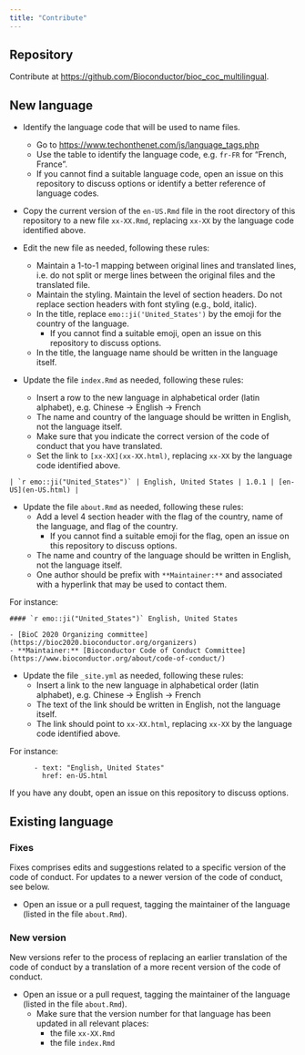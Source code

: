 ```yaml
---
title: "Contribute"
---
```


## Repository

Contribute at <https://github.com/Bioconductor/bioc_coc_multilingual>.

## New language

- Identify the language code that will be used to name files.
  + Go to <https://www.techonthenet.com/js/language_tags.php>
  + Use the table to identify the language code, e.g. `fr-FR` for "French, France".
  + If you cannot find a suitable language code, open an issue on this repository to discuss options or identify a better reference of language codes.

- Copy the current version of the `en-US.Rmd` file in the root directory of this repository to a new file `xx-XX.Rmd`, replacing `xx-XX` by the language code identified above.

- Edit the new file as needed, following these rules:
  + Maintain a 1-to-1 mapping between original lines and translated lines, i.e. do not split or merge lines between the original files and the translated file.
  + Maintain the styling. Maintain the level of section headers. Do not replace section headers with font styling (e.g., bold, italic).
  + In the title, replace `emo::ji('United_States')` by the emoji for the country of the language.
    * If you cannot find a suitable emoji, open an issue on this repository to discuss options.
  + In the title, the language name should be written in the language itself.

- Update the file `index.Rmd` as needed, following these rules:
  + Insert a row to the new language in alphabetical order (latin alphabet), e.g. Chinese -> English -> French
  + The name and country of the language should be written in English, not the language itself.
  + Make sure that you indicate the correct version of the code of conduct that you have translated.
  + Set the link to `[xx-XX](xx-XX.html)`, replacing `xx-XX` by the language code identified above.

```
| `r emo::ji("United_States")` | English, United States | 1.0.1 | [en-US](en-US.html) |
```

- Update the file `about.Rmd` as needed, following these rules:
  + Add a level 4 section header with the flag of the country, name of the language, and flag of the country.
    * If you cannot find a suitable emoji for the flag, open an issue on this repository to discuss options.
  + The name and country of the language should be written in English, not the language itself.
  + One author should be prefix with `**Maintainer:**` and associated with a hyperlink that may be used to contact them.

For instance:

```
#### `r emo::ji("United_States")` English, United States

- [BioC 2020 Organizing committee](https://bioc2020.bioconductor.org/organizers)
- **Maintainer:** [Bioconductor Code of Conduct Committee](https://www.bioconductor.org/about/code-of-conduct/)
```

- Update the file `_site.yml` as needed, following these rules:
  + Insert a link to the new language in alphabetical order (latin alphabet), e.g. Chinese -> English -> French
  + The text of the link should be written in English, not the language itself.
  + The link should point to `xx-XX.html`, replacing `xx-XX` by the language code identified above.

For instance:

```
      - text: "English, United States"
        href: en-US.html
```

If you have any doubt, open an issue on this repository to discuss options.

## Existing language

### Fixes

Fixes comprises edits and suggestions related to a specific version of the code of conduct.
For updates to a newer version of the code of conduct, see below.

- Open an issue or a pull request, tagging the maintainer of the language (listed in the file `about.Rmd`).

### New version

New versions refer to the process of replacing an earlier translation of the code of conduct by a translation of a more recent version of the code of conduct.

- Open an issue or a pull request, tagging the maintainer of the language (listed in the file `about.Rmd`).
  + Make sure that the version number for that language has been updated in all relevant places:
    * the file `xx-XX.Rmd`
    * the file `index.Rmd`
